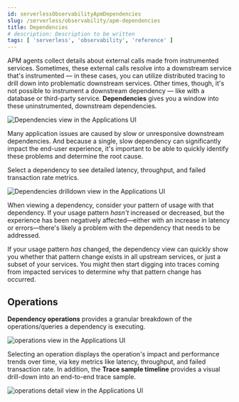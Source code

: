 ```yaml
---
id: serverlessObservabilityApmDependencies
slug: /serverless/observability/apm-dependencies
title: Dependencies
# description: Description to be written
tags: [ 'serverless', 'observability', 'reference' ]
---
```


<p><DocBadge template="technical preview" /></p>


APM agents collect details about external calls made from instrumented services.
Sometimes, these external calls resolve into a downstream service that's instrumented &mdash; in these cases,
you can utilize <DocLink id="serverlessObservabilityApmTraceSampleTimeline" section="distributed-tracing">distributed tracing</DocLink> to drill down into problematic downstream services.
Other times, though, it's not possible to instrument a downstream dependency &mdash;
like with a database or third-party service.
**Dependencies** gives you a window into these uninstrumented, downstream dependencies.

![Dependencies view in the Applications UI](images/dependencies/dependencies.png)

Many application issues are caused by slow or unresponsive downstream dependencies.
And because a single, slow dependency can significantly impact the end-user experience,
it's important to be able to quickly identify these problems and determine the root cause.

Select a dependency to see detailed latency, throughput, and failed transaction rate metrics.

![Dependencies drilldown view in the Applications UI](images/dependencies/dependencies-drilldown.png)

When viewing a dependency, consider your pattern of usage with that dependency.
If your usage pattern _hasn't_ increased or decreased,
but the experience has been negatively affected&mdash;either with an increase in latency or errors&mdash;there's
likely a problem with the dependency that needs to be addressed.

If your usage pattern _has_ changed, the dependency view can quickly show you whether
that pattern change exists in all upstream services, or just a subset of your services.
You might then start digging into traces coming from
impacted services to determine why that pattern change has occurred.

## Operations

<FeatureBeta feature="Dependency operations" />

**Dependency operations** provides a granular breakdown of the operations/queries a dependency is executing.

![operations view in the Applications UI](images/dependencies/operations.png)

Selecting an operation displays the operation's impact and performance trends over time, via key metrics like latency, throughput, and failed transaction rate. In addition, the <DocLink id="serverlessObservabilityApmTraceSampleTimeline">**Trace sample timeline**</DocLink> provides a visual drill-down into an end-to-end trace sample.

![operations detail view in the Applications UI](images/dependencies/operations-detail.png)

